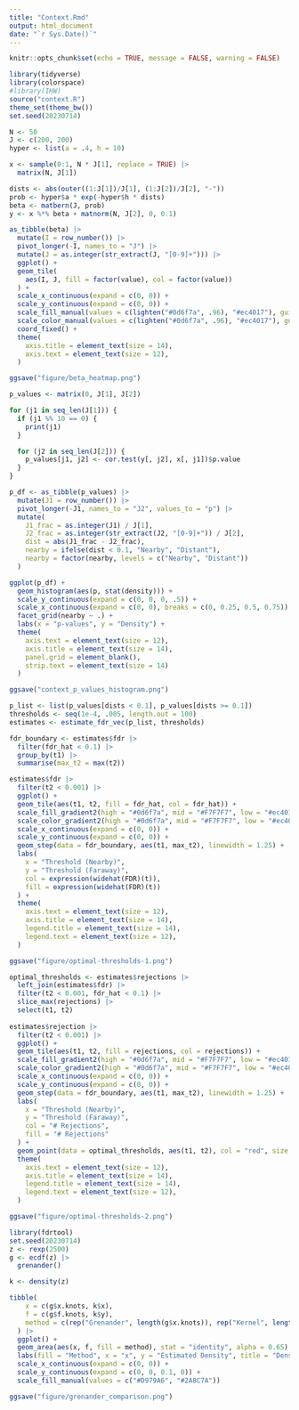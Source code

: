 ```yaml
---
title: "Context.Rmd"
output: html_document
date: "`r Sys.Date()`"
---
```


```r
knitr::opts_chunk$set(echo = TRUE, message = FALSE, warning = FALSE)
```

```r
library(tidyverse)
library(colorspace)
#library(IHW)
source("context.R")
theme_set(theme_bw())
set.seed(20230714)
```

```r
N <- 50
J <- c(200, 200)
hyper <- list(a = .4, h = 10)
```

```r
x <- sample(0:1, N * J[1], replace = TRUE) |>
  matrix(N, J[1])

dists <- abs(outer((1:J[1])/J[1], (1:J[2])/J[2], "-"))
prob <- hyper$a * exp(-hyper$h * dists)
beta <- matbern(J, prob)
y <- x %*% beta + matnorm(N, J[2], 0, 0.1)
```

```r
as_tibble(beta) |>
  mutate(I = row_number()) |>
  pivot_longer(-I, names_to = "J") |>
  mutate(J = as.integer(str_extract(J, "[0-9]+"))) |>
  ggplot() +
  geom_tile(
    aes(I, J, fill = factor(value), col = factor(value))
  ) +
  scale_x_continuous(expand = c(0, 0)) +
  scale_y_continuous(expand = c(0, 0)) +
  scale_fill_manual(values = c(lighten("#0d6f7a", .96), "#ec4017"), guide = FALSE) +
  scale_color_manual(values = c(lighten("#0d6f7a", .96), "#ec4017"), guide = FALSE) +
  coord_fixed() +
  theme(
    axis.title = element_text(size = 14),
    axis.text = element_text(size = 12),
  )

ggsave("figure/beta_heatmap.png")
```


```r
p_values <- matrix(0, J[1], J[2])

for (j1 in seq_len(J[1])) {
  if (j1 %% 10 == 0) {
    print(j1)
  }

  for (j2 in seq_len(J[2])) {
    p_values[j1, j2] <- cor.test(y[, j2], x[, j1])$p.value
  }
}
``` 
```r
p_df <- as_tibble(p_values) |>
  mutate(J1 = row_number()) |>
  pivot_longer(-J1, names_to = "J2", values_to = "p") |>
  mutate(
    J1_frac = as.integer(J1) / J[1],
    J2_frac = as.integer(str_extract(J2, "[0-9]+")) / J[2],
    dist = abs(J1_frac - J2_frac),
    nearby = ifelse(dist < 0.1, "Nearby", "Distant"),
    nearby = factor(nearby, levels = c("Nearby", "Distant"))
  )

ggplot(p_df) +
  geom_histogram(aes(p, stat(density))) +
  scale_y_continuous(expand = c(0, 0, 0, .5)) +
  scale_x_continuous(expand = c(0, 0), breaks = c(0, 0.25, 0.5, 0.75)) +
  facet_grid(nearby ~ .) +
  labs(x = "p-values", y = "Density") +
  theme(
    axis.text = element_text(size = 12),
    axis.title = element_text(size = 14),
    panel.grid = element_blank(),
    strip.text = element_text(size = 14)
  )

ggsave("context_p_values_histogram.png")
```

```r
p_list <- list(p_values[dists < 0.1], p_values[dists >= 0.1])
thresholds <- seq(1e-4, .005, length.out = 100)
estimates <- estimate_fdr_vec(p_list, thresholds)

fdr_boundary <- estimates$fdr |>
  filter(fdr_hat < 0.1) |>
  group_by(t1) |>
  summarise(max_t2 = max(t2))
```

```r
estimates$fdr |>
  filter(t2 < 0.001) |>
  ggplot() +
  geom_tile(aes(t1, t2, fill = fdr_hat, col = fdr_hat)) +
  scale_fill_gradient2(high = "#0d6f7a", mid = "#F7F7F7", low = "#ec4017", midpoint = 0.1) +
  scale_color_gradient2(high = "#0d6f7a", mid = "#F7F7F7", low = "#ec4017", midpoint = 0.1) +
  scale_x_continuous(expand = c(0, 0)) +
  scale_y_continuous(expand = c(0, 0)) +
  geom_step(data = fdr_boundary, aes(t1, max_t2), linewidth = 1.25) +
  labs(
    x = "Threshold (Nearby)", 
    y = "Threshold (Faraway)",
    col = expression(widehat(FDR)(t)),
    fill = expression(widehat(FDR)(t))
  ) +
  theme(
    axis.text = element_text(size = 12),
    axis.title = element_text(size = 14),
    legend.title = element_text(size = 14),
    legend.text = element_text(size = 12),
  )

ggsave("figure/optimal-thresholds-1.png")
```

```r
optimal_thresholds <- estimates$rejections |>
  left_join(estimates$fdr) |>
  filter(t2 < 0.001, fdr_hat < 0.1) |>
  slice_max(rejections) |>
  select(t1, t2)
 
estimates$rejection |>
  filter(t2 < 0.001) |>
  ggplot() +
  geom_tile(aes(t1, t2, fill = rejections, col = rejections)) +
  scale_fill_gradient2(high = "#0d6f7a", mid = "#F7F7F7", low = "#ec4017", midpoint = 299) +
  scale_color_gradient2(high = "#0d6f7a", mid = "#F7F7F7", low = "#ec4017", midpoint = 299) +
  scale_x_continuous(expand = c(0, 0)) +
  scale_y_continuous(expand = c(0, 0)) +
  geom_step(data = fdr_boundary, aes(t1, max_t2), linewidth = 1.25) +
  labs(
    x = "Threshold (Nearby)", 
    y = "Threshold (Faraway)",
    col = "# Rejections",
    fill = "# Rejections"
  ) +
  geom_point(data = optimal_thresholds, aes(t1, t2), col = "red", size = 10) +
  theme(
    axis.text = element_text(size = 12),
    axis.title = element_text(size = 14),
    legend.title = element_text(size = 14),
    legend.text = element_text(size = 12),
  )

ggsave("figure/optimal-thresholds-2.png")
```

```r
library(fdrtool)
set.seed(20230714)
z <- rexp(2500)
g <- ecdf(z) |>
  grenander()

k <- density(z)

tibble(
    x = c(g$x.knots, k$x), 
    f = c(g$f.knots, k$y),
    method = c(rep("Grenander", length(g$x.knots)), rep("Kernel", length(k$x)))
  ) |>
  ggplot() +
  geom_area(aes(x, f, fill = method), stat = "identity", alpha = 0.65) +
  labs(fill = "Method", x = "x", y = "Estimated Density", title = "Density Estimates from Exp(1) Draws") +
  scale_x_continuous(expand = c(0, 0)) +
  scale_y_continuous(expand = c(0, 0, 0.1, 0)) +
  scale_fill_manual(values = c("#D979A6", "#2A8C7A"))

ggsave("figure/grenander_comparison.png")
```